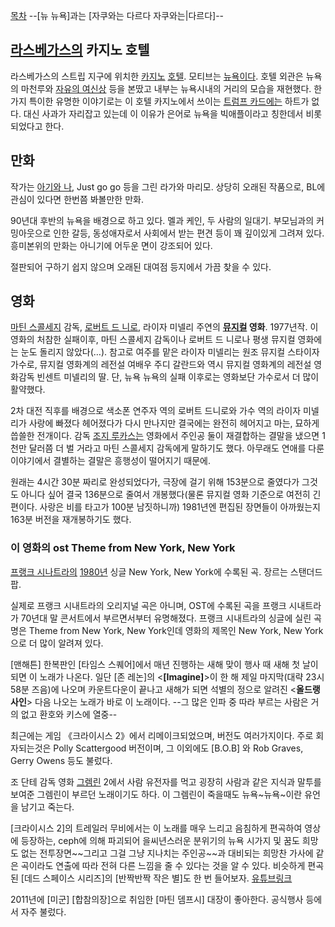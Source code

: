[[목차]]
--[뉴 뉴욕]과는 [자쿠와는 다르다 자쿠와는|다르다]--
== [[라스베가스]]의 카지노 호텔 ==
라스베가스의 스트립 지구에 위치한 [[카지노]] [[호텔]]. 모티브는 [[뉴욕]]이다. 호텔 외관은 뉴욕의 마천루와 [[자유의 여신상]] 등을 본땄고 내부는 뉴욕시내의 거리의 모습을 재현했다. 한가지 특이한 유명한 이야기로는 이 호텔 카지노에서 쓰이는 [[트럼프 카드]]에는 하트가 없다. 대신 사과가 자리잡고 있는데 이 이유가 은어로 뉴욕을 빅애플이라고 칭한데서 비롯되었다고 한다.

== 만화 ==
작가는 [[아기와 나]], Just go go 등을 그린 라가와 마리모. 상당히 오래된 작품으로, BL에 관심이 있다면 한번쯤 봐볼만한 만화.

90년대 후반의 뉴욕을 배경으로 하고 있다. 멜과 케인, 두 사람의 일대기.
부모님과의 커밍아웃으로 인한 갈등, 동성애자로서 사회에서 받는 편견 등이 꽤 깊이있게 그려져 있다. 흥미본위의 만화는 아니기에 어두운 면이 강조되어 있다.

절판되어 구하기 쉽지 않으며 오래된 대여점 등지에서 가끔 찾을 수 있다.
== 영화 ==
[[마틴 스콜세지]] 감독, [[로버트 드 니로]], 라이자 미넬리 주연의 '''[[뮤지컬]] 영화'''. 1977년작. 이 영화의 처참한 실패이후, 마틴 스콜세지 감독이나 로버트 드 니로나 평생 뮤지컬 영화에는 눈도 돌리지 않았다(…). 참고로 여주를 맡은 라이자 미넬리는 원조 뮤지컬 스타이자 가수로, 뮤지컬 영화계의 레전설 여배우 주디 갈란드와 역시 뮤지컬 영화계의 레전설 영화감독 빈센트 미넬리의 딸. 단, 뉴욕 뉴욕의 실패 이후로는 영화보단 가수로서 더 많이 활약했다.

2차 대전 직후를 배경으로 색소폰 연주자 역의 로버트 드니로와 가수 역의 라이자 미넬리가 사랑에 빠졌다 헤어졌다가 다시 만나지만 결국에는 완전히 헤어지고 마는, 묘하게 씁쓸한 전개이다. 감독 [[조지 루카스]]는 영화에서 주인공 둘이 재결합하는 결말을 냈으면 1천만 달러쯤 더 벌 거라고 마틴 스콜세지 감독에게 말하기도 했다. 아무래도 연애를 다룬 이야기에서 결별하는 결말은 흥행성이 떨어지기 때문에.

원래는 4시간 30분 짜리로 완성되었다가, 극장에 걸기 위해 153분으로 줄였다가 그것도 아니다 싶어 결국 136분으로 줄여서 개봉했다(물론 뮤지컬 영화 기준으로 여전히 긴편이다. 사랑은 비를 타고가 100분 남짓하니까) 1981년엔 편집된 장면들이 아까웠는지 163분 버전을 재개봉하기도 했다.

=== 이 영화의 ost Theme from New York, New York ===
{{{#!html
<iframe width="560" height="315" src="//www.youtube.com/embed/5yCwiaZwiB8" frameborder="0" allowfullscreen></iframe>
}}}

[[프랭크 시나트라]]의 [[1980년]] 싱글 New York, New York에 수록된 곡. 장르는 스탠더드 팝.

실제로 프랭크 시내트라의 오리지널 곡은 아니며, OST에 수록된 곡을 프랭크 시내트라가 70년대 말 콘서트에서 부르면서부터 유명해졌다. 프랭크 시내트라의 싱글에 실린 곡명은 Theme from New York, New York인데 영화의 제목인 New York, New York으로 더 많이 알려져 있다. 

[맨해튼] 한복판인 [타임스 스퀘어]에서 매년 진행하는 새해 맞이 행사 때 새해 첫 날이 되면 이 노래가 나온다. 일단 [존 레논]의 <'''[Imagine]'''>이 한 해 제일 마지막(대략 23시 58분 즈음)에 나오며 카운트다운이 끝나고 새해가 되면 석별의 정으로 알려진 <'''올드랭 사인'''> 다음 나오는 노래가 바로 이 노래이다. --그 많은 인파 중 따라 부르는 사람은 거의 없고 환호와 키스에 열중--

최근에는 게임 《크라이시스 2》에서 리메이크되었으며, 버전도 여러가지이다. 주로 회자되는것은 Polly Scattergood 버전이며, 그 이외에도 [B.O.B] 와 Rob Graves, Gerry Owens 등도 불렀다.

조 단테 감독 영화 [[그렘린]] 2에서 사람 유전자를 먹고 굉장히 사람과 같은 지식과 말투를 보여준 그렘린이 부르던 노래이기도 하다. 이 그렘린이 죽을때도 뉴욕~뉴욕~이란 유언을 남기고 죽는다.

[크라이시스 2]의 트레일러 무비에서는 이 노래를 매우 느리고 음침하게 편곡하여 영상에 등장하는, ceph에 의해 파괴되어 을씨년스러운 분위기의 뉴욕 시가지 및 꿈도 희망도 없는 전투장면~~그리고 그걸 그냥 지나치는 주인공~~과 대비되는 희망찬 가사에 같은 곡이라도 연출에 따라 전혀 다른 느낌을 줄 수 있다는 것을 알 수 있다. 비슷하게 편곡된 [데드 스페이스 시리즈]의 [반짝반짝 작은 별]도 한 번 들어보자. [https://www.youtube.com/watch?v=oBwReBKYs2s 유튜브링크]

2011년에 [미군] [합참의장]으로 취임한 [마틴 뎀프시] 대장이 좋아한다. 공식행사 등에서 자주 불렀다.
